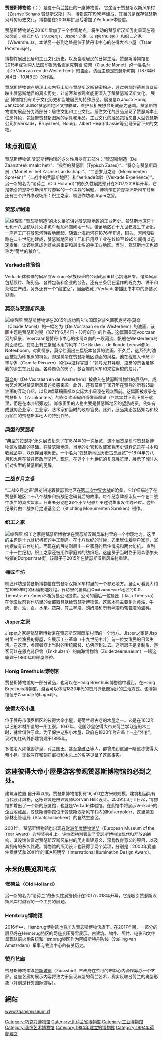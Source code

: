 {{orphan|time=2016-06-09T12:25:06+00:00}}
{{Infobox museum
| name                = 赞瑟斯博物馆<br>Zaans museum
| image               = File:Zaans Museum - Eingang.jpg
| image_size           = 320px
| caption             = 赞瑟斯博物馆
| alt                 = 
| former_name         = 
| established         = {{Start date|1994}}
| dissolved           = <!-- {{End date|YYYY|MM|DD|df=y}} -->
| location            = {{NLD}}[[赞瑟斯汉斯|赞瑟斯汉斯]]<br>[[赞丹|赞丹]]
| type                = [[工业遗产|工业遗产]]博物馆
| accreditation       = 
| key_holdings        = 
| collections         = 
| collection_size     = 
| visitors            = 56,498 (2013)
| founder             = 
| director            = Jan Hovers
| president           = P. W. Middelhoven
| chairperson         = 
| curator             = Hester Wandel
| historian           = 
| owner               = 
| publictransit       = 
| car_park            = 
| parking             = 
| network             = 
| website             = {{URL|www.zaansmuseum.nl}}
| embedded            = 
}}

'''赞瑟斯博物馆'''（{{lang-nl|Zaans Museum}}；{{IPA-nl|zaːns myˈzeːjɵm}}）是位于荷兰[[赞丹|赞丹]]的一座博物馆， 它坐落于赞瑟斯汉斯风车村（Zaanse Schans [[赞瑟斯汉斯|赞瑟斯汉斯]]）内，博物馆在1998年建成，其目的是保存赞瑟斯河畔的历史文化。博物馆在2009年扩展后增加了Verkade体验馆。 

赞瑟斯博物馆在2016年增加了三个参观地点，将生动的赞瑟斯汉斯历史呈现在观众面前：桶匠作坊（Kuiperij）、Jisper 之家（Jisperhuisje ）和织工之家（Wevershuis）。本馆另一必到之处是位于赞丹市中心的彼得大帝小屋（Tsaar Peterhuisje）。

博物馆展出民居和工业文化历史，以及当地居民的日常生活。赞瑟斯博物馆在2015年成功购入法国印象派名画家克劳德·莫奈（Claude Monet）的一幅名为《De Voorzaan en de Westerhem》的油画，该画主题是赞瑟斯时期（1871年6月4日 - 10月8日）的作品。

赞瑟斯博物馆在地理上和内容上都与赞瑟斯汉斯紧密相连，通过典型的荷兰风景反映出赞瑟斯地区的真实历史，让游客和参观者能更深入了解赞瑟斯汉斯文化。
展品
博物馆拥有关于文化历史和当地居民的特殊展品。展览是以Jacob Honig Janszoon Junior赞瑟斯地区文物收藏、维护及扩展协会的藏品为基础。赞瑟斯博物馆的展品分为两部分：居住文化和工业文化。居住文化的展品呈现了赞瑟斯本土住房特色，包括带赞瑟斯图案的家具和用品。工业文化的展品包括来自大型赞瑟斯公司如Verkade，Bruynzeel，Honig，Albert Heijn和Lassie等公司保留下来的文物。 

== 地点和展览 ==

赞瑟斯博物馆
赞瑟斯博物馆的永久性展览有五部分：“赞瑟斯制造（De Zaanstreek maakt het）”、“典型的赞瑟斯（Typisch Zaans）”、“莫奈与赞瑟斯风景（‘Monet en het Zaanse Landschap）”、“二战岁月之语（Monumenten Spreken）”（二战中的赞瑟斯地区）和“Verkade体验（Verkade Experience）”。另一新的名为“老荷兰（Old Holland）”的永久性展览预计在2017/2018年开幕，它是吸引赞瑟斯汉斯风车村游客的一个主要的展题。
博物馆在赞瑟斯汉斯风车村里还有三个户外参观场所：织工之家、桶匠作坊和Jisper之家。

=== 赞瑟斯制造 ===
[[File:De_Zaanstreek_maakt_het.jpg|缩略图]]
"赞瑟斯制造”的永久展览讲述赞瑟斯地区的工业历史。赞瑟斯地区在十七和十八世纪以其众多风车和船坞而闻名一时。但该地区在十九世纪发生了变化，一座座工厂在赞恩河畔拔地而起。随着北海运河在1876年开通，码头、河闸和铁路在二十世纪初建成，赞瑟斯地区的工厂和日用品工业在1918至1965年间得以迅速发展，让该地区成为荷兰最重要和最出名的手工业地区。当时，赞瑟斯地区也被称为“荷兰的粮仓”。

=== Verkade体验馆 ===
Verkade体验馆的展品由Verkade家族经营的公司藏品里精心挑选出来。这些展品包括照片、陈列品、各种包装和企业的公告，还有三条仍在运作的巧克力、饼干和茶烛生产线。另外还有一个“藏宝室”，里面收藏了Verkade带插图书本中的原装水彩画。

=== 莫奈与赞瑟斯风景 ===
[[File:Claude_Monet,_De_Voorzaan_en_de_Westerhem,_1871_(collectie_Zaans_Museum).jpg|缩略图]]
赞瑟斯博物馆在2015年成功购入法国印象派名画家克劳德·莫奈（Claude Monet）的一幅名为《De Voorzaan en de Westerhem》的油画，该画主题是赞瑟斯时期（1871年6月4日 - 10月8日）的作品。这幅画呈现Voorzaan河的风景，Voorzaan是赞丹市中心的水闸以南的一段河流。帆船在Westerhem岛前面驶过。在岛上有三座锯木用的风车：De Bakker、de Roode Leeuw和De Notenboom。对此情景，莫奈绘画出三幅版本各异的油画。不久后，这系列的油画被视为印象派的特色，即是莫奈在赞瑟斯地区试画的风格。他在给友人卡米耶·毕沙罗（Camille Pissarro）的信中这样写道：“赞丹尤其特别，这里的景色足够我的余生在此绘画。各种颜色的房子，数百座的风车和来往穿梭的船只。” 

[[莫奈|莫奈]]的《De Voorzaan en de Westerhem》被收入在赞瑟斯博物馆的展品中，成为艺术家对赞瑟斯风景的灵感来源。此外，还有莫奈于1871年在赞丹的所有25副油画的互动介绍，以及9幅草稿画都以实际大小呈现在观众面前。这幅画被收录在赞瑟斯人（Zaankanters）的永久油画展和肖像画廊里（它其实并不真正属于这里，而是在本介绍旁边）。肖像画里的人物主要是赞瑟斯地区的望族成员，例如有成就的企业家、工业家、艺术家和当时的政府官员。此外，展品集还包括知名和较为陌生的赞瑟斯本地人的特别作品。

=== 典型的赞瑟斯 ===
“典型的赞瑟斯”永久展览复原了在1874年的一次展览，这个展览是现时赞瑟斯博物馆收藏品的基础。在赞瑟斯地区，当地的史官和收藏家将历史资料记录在书本和收藏品中，以保存当地历史。一个名为“赞瑟斯地区历史古迹展览”于1874年的八月和九月在赞丹市政厅举行。现在，在这个十九世纪的复原展览里，展示了当时人们对典型的赞瑟斯的见解。

=== 二战岁月之语 ===
“二战岁月之语”展览讲述着赞瑟斯地区在[[第二次世界大战|第二次世界大战]]的沧桑。它详细描述了在赞瑟斯地区二十八个战争和抗战纪念碑背后的故事。每个纪念碑都涉及一个在二战中发生的真实故事。目击者分别在28个小型纪录片里述说故事发生的经过。这些纪录片由二战岁月之语基金会（Stichting Monumenten Spreken）制作。 

=== 织工之家 ===
[[File:Das_Weberhaus_-_Zaans_Museum.jpg|缩略图]]
织工之家是赞瑟斯博物馆在赞瑟斯汉斯风车村里的一个参观地方。这里的主题是十九世纪帆布的手工制造。在十八世纪的时候，这里居住着两户家庭，室内摆放有五台纺机。而现在的展览则展出一户家庭的居住情况和两台纺机。 
直到二十一世纪初，织工之家还被用作家庭式的纺织场。这座房子当时位于阿森德尔夫特镇的Dorpsstraat街。该房子于2015年在赞瑟斯汉斯风车村重建。 

=== 桶匠作坊 ===
桶匠作坊是赞瑟斯博物馆在赞瑟斯汉斯风车村里的一个参观地方。里面可看到大约在1960年时的木桶制造过程。作坊里的器具由Oostzanerwerf地区的S.R. Tiemstra en Zonen木桶贸易公司提供。公司的最后一位桶匠（Jaap Tiemstra）在他去世前将作坊里的全部器具献给赞瑟斯博物馆。这些木桶主要作为黄油、牛奶、醋、油、鱼、水果、蔬菜、荷兰琴酒、朗姆酒和所有啤酒和葡萄酒的盛料。

=== Jisper之家 ===
Jisper之家是赞瑟斯博物馆在赞瑟斯汉斯风车村里的一个地方。Jisper之家是Jisp村里一位渔民的房屋，它展示工业革命（十九世纪中叶）前一位女渔民的日常生活。在这里，参观者穿上当时的传统服装，仿佛回到过去。这所房子是复制品，游客可以在恩克赫伊曾（Enkhuizen）的南海博物馆（Zuiderzeemuseum）一睹这座建于1860年的房屋原貌。 

=== Honig Breethuis博物馆 ===
赞瑟斯博物馆的一部分藏品，也可以在Honig Breethuis博物馆中看到。在Honig Breethuis博物馆，游客可以体验1830年代的赞丹造纸商家庭的生活方式。该博物馆位于Zaandijk的Lagedijk。 

=== [[彼得大帝小屋|彼得大帝小屋]] ===
位于赞丹市俄罗斯区的彼得大帝小屋，是荷兰最古老的木屋之一。它是在1632年以旧船木材所盖的一所工寮。1697年，俄国沙皇彼得大帝来荷兰学习造船木工时，就曾借住于此。为了保护这栋小木屋，政府在1823年给它盖上一座“外套”。现时的红砖外部建筑建于1895年。

多位名人如俄国沙皇、荷兰国王、甚至[[拿破仑|拿破仑]]等人，都曾来到这里一睹这栋彼得大帝小屋。无数写在和刻在窗框和木头上的名字见证了这些事实。

== 这座彼得大帝小屋是游客参观赞瑟斯博物馆的必到之处。 ==
建筑与位置
自开幕以来，赞瑟斯博物馆拥有16,500立方米的规模，建筑相当具有当代设计风格。这栋建筑是由建筑师Cor van Hillo设计。2009年3月11日起，博物馆扩增出了一个新的展览馆，也就是Verkade体验馆。在此馆中将展示Verkade的企业收藏品。赞瑟斯博物馆位于赞瑟斯汉斯风车村内的Kalverpolder，这里是国家林业管理局（Staatsbosbeheer）的自然生态区。

2001年，赞瑟斯博物馆也出现在[[欧洲年度博物馆奖|欧洲年度博物馆奖]]（European Museum of the Year Award）的颁奖典礼上。评审团特别表彰了赞瑟斯博物馆现代和开放的架构、其设馆位置对赞瑟斯汉斯风车村的历史重建意义、深具教育意义的项目，以及其拥有的永久馆藏。博物馆的照明设计也获得了两个奖项，分别是：2000年爱迪生贡献奖和2001年的IIDA照明奖（International Illumination Design Award）。

== 未来的展览和地点 ==

=== 老荷兰（Old Holland） ===
另一新的名为“老荷兰”的永久性展览预计在2017/2018年开幕，它是吸引赞瑟斯汉斯风车村游客的一个主要的展题。

=== Hembrug博物馆 ===
2016年中，Hembrug博物馆也将加入赞瑟斯博物馆旗下。在2017年间，一部分的展品将在Hembrug特区的两座变压房里展示。古建筑、物件、照片、电影和文件呈现以前火炮系统和Hembrug特区作为阿姆斯特丹防线（Stelling van Amsterdam）军事与物流中心的有关历史。

=== 赞丹艺廊 ===
赞瑟斯博物馆与[[赞斯塔德|赞斯塔德]]（Zaanstad）市政府在赞丹的市中心内合作筹办一个艺廊。这座艺廊的展示内容将致力于呈现典型的荷兰艺术，真实反映出荷兰的典型形象（特别是针对国际游客）。

== 網站 ==
[http://www.zaansmuseum.nl www.zaansmuseum.nl] {{Wayback|url=http://www.zaansmuseum.nl/ |date=20210510085951 }}

{{Authority control}}

[[Category:巧克力博物馆|Category:巧克力博物馆]]
[[Category:北荷兰省博物馆|Category:北荷兰省博物馆]]
[[Category:工业博物馆|Category:工业博物馆]]
[[Category:装饰艺术博物馆|Category:装饰艺术博物馆]]
[[Category:1994年建立的博物館|Category:1994年建立的博物館]]
[[Category:1994年荷蘭建立|Category:1994年荷蘭建立]]